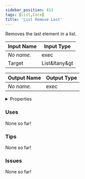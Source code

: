 ```yaml
---
sidebar_position: 413
tags: [List,Core]
title: 'List Remove Last'
---
```


Removes the last element in a list.



<IChip uuid="2687fb17-96ea-4106-94d7-be8854cfa978"/>

| Input Name | Input Type |
|-----------|-----------|
| *No name.* | exec |
| Target | List&ltany&gt |

| Output Name | Output Type |
|-----------|-----------|
| *No name.* | exec |


<details>
  <summary>Properties</summary>
  <div>
    <div>
    <table>
      <thead>
        <tr>
          <th>Is beta required?</th>
          <th>No</th>
        </tr>
        <tr>
          <th>Is this chip a trolling risk?</th>
          <th>No</th>
        </tr>
        <tr>
          <th>Is this chip a role assignment risk?</th>
          <th>No</th>
        </tr>
        <tr>
          <th>Chip UUID</th>
          <th>2687fb17-96ea-4106-94d7-be8854cfa978</th>
        </tr>
        <tr>
          <th>Room availability</th>
          <th>Available everywhere</th>
        </tr>
      </thead>
    </table>
    </div>
  </div>
</details>

### Uses

None so far!

### Tips

None so far!

### Issues

None so far!